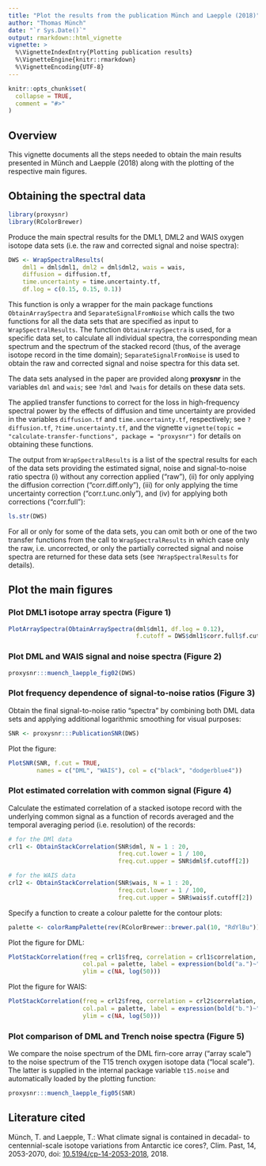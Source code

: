 ```yaml
---
title: "Plot the results from the publication Münch and Laepple (2018)"
author: "Thomas Münch"
date: "`r Sys.Date()`"
output: rmarkdown::html_vignette
vignette: >
  %\VignetteIndexEntry{Plotting publication results}
  %\VignetteEngine{knitr::rmarkdown}
  %\VignetteEncoding{UTF-8}
---
```


```r
knitr::opts_chunk$set(
  collapse = TRUE,
  comment = "#>"
)
```

## Overview

This vignette documents all the steps needed to obtain the main results
presented in Münch and Laepple (2018) along with the plotting of the respective
main figures.

## Obtaining the spectral data

```r
library(proxysnr)
library(RColorBrewer)
```

Produce the main spectral results for the DML1, DML2 and WAIS oxygen isotope
data sets (i.e. the raw and corrected signal and noise spectra):

```r
DWS <- WrapSpectralResults(
    dml1 = dml$dml1, dml2 = dml$dml2, wais = wais,
    diffusion = diffusion.tf,
    time.uncertainty = time.uncertainty.tf,
    df.log = c(0.15, 0.15, 0.1))
```

This function is only a wrapper for the main package functions
`ObtainArraySpectra` and `SeparateSignalFromNoise` which calls the two functions
for all the data sets that are specified as input to `WrapSpectralResults`. The
function `ObtainArraySpectra` is used, for a specific data set, to calculate all
individual spectra, the corresponding mean spectrum and the spectrum of the
stacked record (thus, of the average isotope record in the time domain);
`SeparateSignalFromNoise` is used to obtain the raw and corrected signal and
noise spectra for this data set.

The data sets analysed in the paper are provided along **proxysnr** in the
variables `dml` and `wais`; see `?dml` and `?wais` for details on these data
sets.

The applied transfer functions to correct for the loss in high-frequency
spectral power by the effects of diffusion and time uncertainty are provided in
the variables `diffusion.tf` and `time.uncertainty.tf`, respectively; see
`?diffusion.tf`, `?time.uncertainty.tf`, and the vignette `vignette(topic =
"calculate-transfer-functions", package = "proxysnr")` for details on obtaining
these functions.

The output from `WrapSpectralResults` is a list of the spectral results for each
of the data sets providing the estimated signal, noise and signal-to-noise ratio
spectra (i) without any correction applied ("raw"), (ii) for only applying the
diffusion correction ("corr.diff.only"), (iii) for only applying the time
uncertainty correction ("corr.t.unc.only"), and (iv) for applying both
corrections ("corr.full"):

```r
ls.str(DWS)
```

For all or only for some of the data sets, you can omit both or one of the two
transfer functions from the call to `WrapSpectralResults` in which case only the
raw, i.e. uncorrected, or only the partially corrected signal and noise spectra
are returned for these data sets (see `?WrapSpectralResults` for details).

## Plot the main figures

### Plot DML1 isotope array spectra (Figure 1)

```r
PlotArraySpectra(ObtainArraySpectra(dml$dml1, df.log = 0.12),
                                    f.cutoff = DWS$dml1$corr.full$f.cutoff[2])
```

### Plot DML and WAIS signal and noise spectra (Figure 2)

```r
proxysnr:::muench_laepple_fig02(DWS)
```

### Plot frequency dependence of signal-to-noise ratios (Figure 3)

Obtain the final signal-to-noise ratio "spectra" by combining both DML data sets
and applying additional logarithmic smoothing for visual purposes:

```r
SNR <- proxysnr:::PublicationSNR(DWS)
```

Plot the figure:

```r
PlotSNR(SNR, f.cut = TRUE,
        names = c("DML", "WAIS"), col = c("black", "dodgerblue4"))
```

### Plot estimated correlation with common signal (Figure 4)

Calculate the estimated correlation of a stacked isotope record with the
underlying common signal as a function of records averaged and the temporal
averaging period (i.e. resolution) of the records:

```r
# for the DMl data
crl1 <- ObtainStackCorrelation(SNR$dml, N = 1 : 20,
                               freq.cut.lower = 1 / 100,
                               freq.cut.upper = SNR$dml$f.cutoff[2])

# for the WAIS data
crl2 <- ObtainStackCorrelation(SNR$wais, N = 1 : 20,
                               freq.cut.lower = 1 / 100,
                               freq.cut.upper = SNR$wais$f.cutoff[2])
```

Specify a function to create a colour palette for the contour plots:

```r
palette <- colorRampPalette(rev(RColorBrewer::brewer.pal(10, "RdYlBu")))
```

Plot the figure for DML:

```r
PlotStackCorrelation(freq = crl1$freq, correlation = crl1$correlation,
                     col.pal = palette, label = expression(bold("a.")~"DML"),
                     ylim = c(NA, log(50)))
```

Plot the figure for WAIS:
```r
PlotStackCorrelation(freq = crl2$freq, correlation = crl2$correlation,
                     col.pal = palette, label = expression(bold("b.")~"WAIS"),
                     ylim = c(NA, log(50)))
```

### Plot comparison of DML and Trench noise spectra (Figure 5)

We compare the noise spectrum of the DML firn-core array ("array scale") to the
noise spectrum of the T15 trench oxygen isotope data ("local scale"). The latter
is supplied in the internal package variable `t15.noise` and automatically
loaded by the plotting function:

```r
proxysnr:::muench_laepple_fig05(SNR)
```

## Literature cited

Münch, T. and Laepple, T.: What climate signal is contained in decadal- to
centennial-scale isotope variations from Antarctic ice cores?, Clim. Past, 14,
2053-2070, doi:
[10.5194/cp-14-2053-2018](https://doi.org/10.5194/cp-14-2053-2018), 2018.

